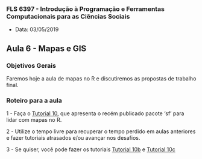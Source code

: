 ###  FLS 6397 - Introdução à Programação e Ferramentas Computacionais para as Ciências Sociais

- Data: 03/05/2019

## Aula 6 - Mapas e GIS

### Objetivos Gerais

Faremos hoje a aula de mapas no R e discutiremos as propostas de trabalho final.

### Roteiro para a aula

1 - Faça o [Tutorial 10](https://jonnyphillips.github.io/FLS6397_2019/tutorials/tutorial10.html), que apresenta o recém publicado pacote 'sf' para lidar com mapas no R.

2 - Utilize o tempo livre para recuperar o tempo perdido em aulas anteriores e fazer tutoriais atrasados e/ou avançar nos desafios.

3 - Se quiser, você pode fazer os tutoriais [Tutorial 10b](https://jonnyphillips.github.io/FLS6397_2019/tutorials/tutorial10b.html) e [Tutorial 10c](https://jonnyphillips.github.io/FLS6397_2019/tutorials/tutorial10c.html)